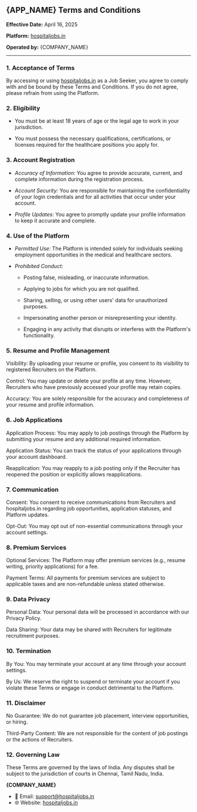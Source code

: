 
## {APP_NAME} Terms and Conditions
**Effective Date:** April 16, 2025

**Platform:** [hospitaljobs.in](https://hospitaljobs.in)

**Operated by:** {COMPANY_NAME}

------

### 1. Acceptance of Terms
By accessing or using [hospitaljobs.in](https://hospitaljobs.in) as a Job Seeker, you agree to comply with and be bound by these Terms and Conditions. If you do not agree, please refrain from using the Platform.

### 2. Eligibility
- You must be at least 18 years of age or the legal age to work in your jurisdiction.

- You must possess the necessary qualifications, certifications, or licenses required for the healthcare positions you apply for.

### 3. Account Registration
- *Accuracy of Information:* You agree to provide accurate, current, and complete information during the registration process.

- *Account Security:* You are responsible for maintaining the confidentiality of your login credentials and for all activities that occur under your account.

- *Profile Updates:* You agree to promptly update your profile information to keep it accurate and complete.

### 4. Use of the Platform
- *Permitted Use:* The Platform is intended solely for individuals seeking employment opportunities in the medical and healthcare sectors.

- *Prohibited Conduct:*

    - Posting false, misleading, or inaccurate information.

    - Applying to jobs for which you are not qualified.

    - Sharing, selling, or using other users' data for unauthorized purposes.

    - Impersonating another person or misrepresenting your identity.

    - Engaging in any activity that disrupts or interferes with the Platform's functionality.

### 5. Resume and Profile Management
Visibility: By uploading your resume or profile, you consent to its visibility to registered Recruiters on the Platform.

Control: You may update or delete your profile at any time. However, Recruiters who have previously accessed your profile may retain copies.

Accuracy: You are solely responsible for the accuracy and completeness of your resume and profile information.

### 6. Job Applications
Application Process: You may apply to job postings through the Platform by submitting your resume and any additional required information.

Application Status: You can track the status of your applications through your account dashboard.

Reapplication: You may reapply to a job posting only if the Recruiter has reopened the position or explicitly allows reapplications.

### 7. Communication
Consent: You consent to receive communications from Recruiters and hospitaljobs.in regarding job opportunities, application statuses, and Platform updates.

Opt-Out: You may opt out of non-essential communications through your account settings.

### 8. Premium Services
Optional Services: The Platform may offer premium services (e.g., resume writing, priority applications) for a fee.

Payment Terms: All payments for premium services are subject to applicable taxes and are non-refundable unless stated otherwise.

### 9. Data Privacy
Personal Data: Your personal data will be processed in accordance with our Privacy Policy.

Data Sharing: Your data may be shared with Recruiters for legitimate recruitment purposes.

### 10. Termination
By You: You may terminate your account at any time through your account settings.

By Us: We reserve the right to suspend or terminate your account if you violate these Terms or engage in conduct detrimental to the Platform.

### 11. Disclaimer
No Guarantee: We do not guarantee job placement, interview opportunities, or hiring.

Third-Party Content: We are not responsible for the content of job postings or the actions of Recruiters.

### 12. Governing Law
These Terms are governed by the laws of India. Any disputes shall be subject to the jurisdiction of courts in Chennai, Tamil Nadu, India.

**{COMPANY_NAME}**
- 📧 Email: [support@hospitaljobs.in](mailto:support@hospitaljobs.in)
- 🌐 Website: [hospitaljobs.in](https://hospitaljobs.in)